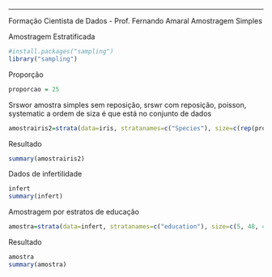 ---
Formação Cientista de Dados - Prof. Fernando Amaral
Amostragem Simples

Amostragem Estratificada

```r
#install.packages("sampling")
library("sampling")
```
Proporção
```r
proporcao = 25
```
Srswor amostra simples sem reposição, srswr com reposição, poisson, systematic a ordem de siza é que está no conjunto de dados
```r
amostrairis2=strata(data=iris, stratanames=c("Species"), size=c(rep(propocao, 3)), method="srswor"
```
Resultado
```r
summary(amostrairis2)
```
Dados de infertilidade
```r
infert
summary(infert)
```
Amostragem por estratos de educação
```r
amostra=strata(data=infert, stratanames=c("education"), size=c(5, 48, 47), method="srswor")
```
Resultado
```r
amostra
summary(amostra)
```
